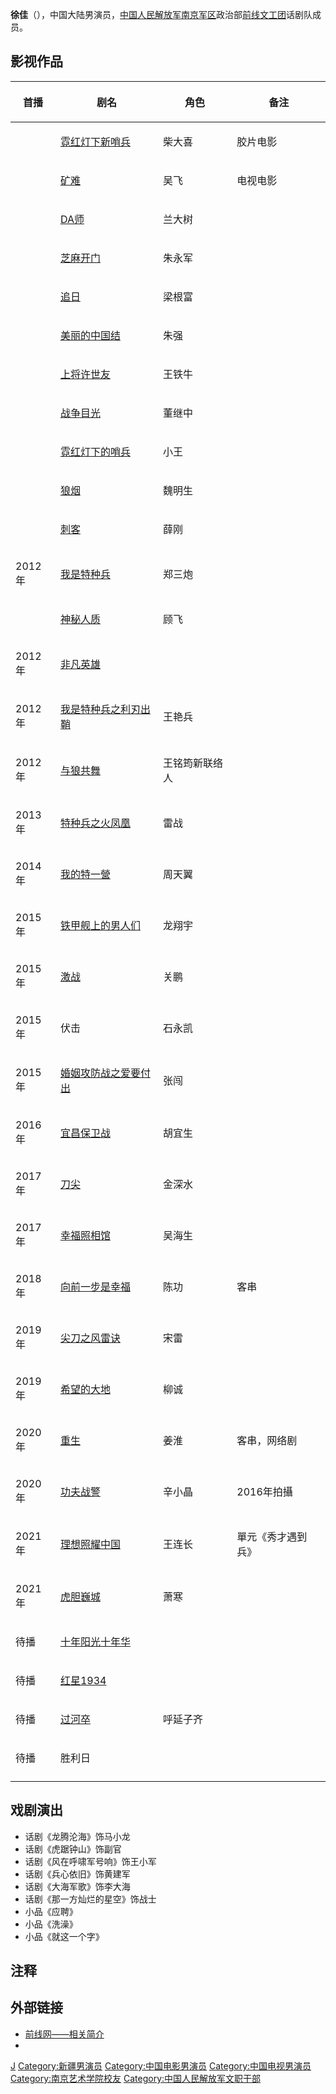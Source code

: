 {{藝人
|姓名 = 徐佳
|類型 = 男演员
|圖片 = 
|圖片尺寸 = 
|圖片簡介 = 
|本名 = 
|羅馬拼音 = 
|英文名 = 
|暱稱 = 
|其他藝名 = 
|國籍 = {{CHNML}}
|民族 = 
|籍貫 = 
|出生日期 ={{birth date and age|1980|11|26}}
|出生地點 = {{CHN}}[[新疆維吾爾自治區|新疆維吾爾自治區]]
|職業 = 演员
|語言 = [[普通话|普通话]]
|教育程度 = [[南京艺术学院|南京艺术学院]]
|宗教信仰 =
|配偶 = 
|兒女 = 
|父母 =
|出道地點 = 
|出道作 = 
|出道日期 = 
|代表作 = 
|活躍年代 =
|經紀公司 = 南京军区政治部前线文工团 
|網站 = 
|相關團體 = 
|獎項 = 
|IMDb =
|awards = '''[[金星奖|金星奖]]'''<br/>'''优秀演员'''<br/>2012 《我是特种兵》
}}
'''徐佳'''（{{bd|1980年|11月26日|catIdx=F}}），中国大陆男演员，[[中国人民解放军南京军区|中国人民解放军南京军区]]政治部[[前线文工团|前线文工团]]话剧队成员。

== 影视作品 ==
{| class="wikitable sortable"
|-
! 首播 || 剧名 || 角色 ||备注
|-----
| ||[[霓红灯下新哨兵|霓红灯下新哨兵]]||柴大喜 ||胶片电影
|-----
| || [[矿难|矿难]]||吴飞 ||电视电影
|-----
| ||[[DA师|DA师]]||兰大树 ||
|-----
| ||[[芝麻开门|芝麻开门]]||朱永军 ||
|-----
| ||[[追日|追日]]||梁根富 ||
|-----
| ||[[美丽的中国结|美丽的中国结]]||朱强 ||
|-----
| ||[[上将许世友|上将许世友]]||王铁牛 ||
|-----
| ||[[战争目光|战争目光]]||董继中 ||
|-----
| ||[[霓红灯下的哨兵|霓红灯下的哨兵]]||小王 ||
|-----
|  ||[[狼烟|狼烟]]||魏明生 ||
|-----
|  ||[[刺客|刺客]]||薛刚 ||
|-----
|2012年||[[我是特种兵|我是特种兵]]||郑三炮 ||
|-----
|  ||[[神秘人质|神秘人质]]||顾飞 ||
|-----
|2012年|| [[非凡英雄|非凡英雄]]|| ||
|-----
|2012年||[[我是特种兵之利刃出鞘|我是特种兵之利刃出鞘]]||王艳兵 ||
|---
|2012年||[[与狼共舞_(电视剧)|与狼共舞]]||王铭筠新联络人 ||
|-----
|2013年||[[特种兵之火凤凰|特种兵之火凤凰]]||雷战 ||
|-----
|2014年||[[我的特一營|我的特一營]]||周天翼 ||
|-----
|2015年||[[铁甲舰上的男人们|铁甲舰上的男人们]]||龙翔宇||
|-----
|2015年||[[激战_(电视剧)|激战]]||关鹏||
|-----
|2015年||伏击 ||石永凯||
|-----
|2015年||[[婚姻攻防战之爱要付出|婚姻攻防战之爱要付出]]|| 张闯 ||
|-----
|2016年||[[宜昌保卫战|宜昌保卫战]]|| 胡宜生 ||
|-----
|2017年||[[刀尖|刀尖]]|| 金深水 ||
|----- 
|2017年||[[幸福照相馆|幸福照相馆]]|| 吴海生 ||
|-----
|2018年||[[向前一步是幸福|向前一步是幸福]]|| 陈功  ||客串
|-----
|2019年||[[尖刀之风雷诀|尖刀之风雷诀]]|| 宋雷 ||
|-----
|2019年||[[希望的大地|希望的大地]]||  柳诚||
|-----
|2020年||[[重生_(网络剧)|重生]]|| 姜淮 ||客串，网络剧
|-----
|2020年||[[功夫战警|功夫战警]]||  辛小晶||2016年拍攝
|-----
|2021年||[[理想照耀中国#秀才遇到兵|理想照耀中国]]||  王连长||單元《秀才遇到兵》 
|-----
|2021年||[[虎胆巍城|虎胆巍城]]|| 萧寒 ||
|-----
|待播||[[十年阳光十年华|十年阳光十年华]]||  ||
|-----
|待播||[[红星1934|红星1934]]||  ||
|-----
|待播||[[过河卒|过河卒]]|| 呼延子齐 ||
|-----
|待播||胜利日||  ||
|-----
|}

== 戏剧演出 ==
*话剧《龙腾沦海》饰马小龙
*话剧《虎踞钟山》饰副官
*话剧《风在呼啸军号响》饰王小军
*话剧《兵心依旧》饰黄建军
*话剧《大海军歌》饰李大海
*话剧《那一方灿烂的星空》饰战士
*小品《应聘》       
*小品《洗澡》
*小品《就这一个字》

== 注释 ==
<references/>

== 外部链接 ==
*[https://web.archive.org/web/20140701170250/http://qx1955.com/ReadNews.asp?NewsID=683 前线网——相关简介]
*{{weibo|xujia123}}

{{DEFAULTSORT:X徐}}
[[Category:徐姓|J]]
[[Category:新疆男演员|Category:新疆男演员]]
[[Category:中国电影男演员|Category:中国电影男演员]]
[[Category:中国电视男演员|Category:中国电视男演员]]
[[Category:南京艺术学院校友|Category:南京艺术学院校友]]
[[Category:中国人民解放军文职干部|Category:中国人民解放军文职干部]]